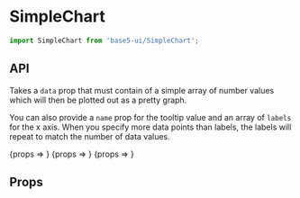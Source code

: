 

<Meta title="Components/SimpleChart" component={SimpleChart} argTypes={{}} />

# SimpleChart

```js
import SimpleChart from 'base5-ui/SimpleChart';
```

<ChartsReadme />

## API

Takes a `data` prop that must contain of a simple array of number values which will then be plotted out as a pretty graph.

You can also provide a `name` prop for the tooltip value and an array of `labels` for the x axis. When you specify more data points than labels, the labels will repeat to match the number of data values.

<Canvas>
	<Story
		name="Normal"
		args={{
			data: [5, 3, 4, 0, 5, 2, 1],
			height: 125,
			color: 'links',
			tooltipProps: {p: 'xxs'},
		}}
	>
		{props => <SimpleChart {...props} />}
	</Story>
</Canvas>

<Canvas>
	<Story
		name="With labels"
		args={{
			name: 'Opens',
			data: [2, 1, 9, 6, 6, 3, 7, 3, 6, 7, 8, 10],
			labels: ['Mon', 'Tue', 'Wed'],
			height: 125,
			color: 'highlight',
			tooltipProps: {p: 'xs', variant: 'inverted'},
		}}
	>
		{props => <SimpleChart {...props} />}
	</Story>
</Canvas>

<Canvas>
	<Story
		name="Placeholder"
		args={{isEmpty: true, height: 125, color: 'positive'}}
	>
		{props => <SimpleChart {...props} />}
	</Story>
</Canvas>

## Props

<ArgsTable story="With labels" />
